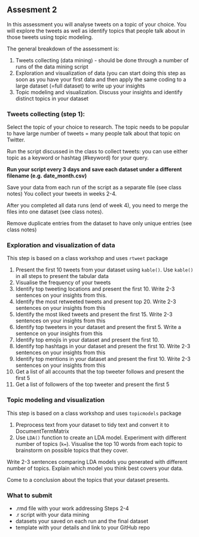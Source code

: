 ## Assesment 2

In this assessment you will analyse tweets on a topic of your choice. You will explore the tweets as well as identify topics that people talk about in those tweets using topic modeling.

The general breakdown of the assessment is:

1. Tweets collecting (data mining) - should be done through a number of runs of the data mining script
2. Exploration and visualization of data (you can start doing this step as soon as you have your first data and then apply the same coding to a large dataset (=full dataset) to write up your insights
3. Topic modeling and visualization. Discuss your insights and identify distinct topics in your dataset

###  Tweets collecting (step 1):

Select the topic of your choice to research. The topic needs to be popular to have large number of tweets = many people talk about that topic on Twitter.

Run the script discussed in the class to collect tweets: you can use either topic as a keyword or hashtag (#keyword) for your query.

**Run your script every 3 days and save each dataset under a different filename (e.g. date_month.csv)**

Save your data from each run of the script as a separate file (see class notes)
You collect your tweets in weeks 2-4.

After you completed all data runs (end of week 4), you need to merge the files into one dataset (see class notes).

Remove duplicate entries from the dataset to have only unique entries (see class notes)

### Exploration and visualization of data

This step is based on a class workshop and uses `rtweet` package

1. Present the first 10 tweets from your dataset using `kable()`. Use `kable()` in all steps to present the tabular data
2. Visualise the frequency of your tweets
3. Identify top tweeting locations and present the first 10. Write 2-3 sentences on your insights from this.
4. Identify the most retweeted tweets and present top 20. Write 2-3 sentences on your insights from this
5. Identify the most liked tweets and present the first 15. Write 2-3 sentences on your insights from this
6. Identify top tweeters in your dataset and present the first 5. Write a sentence on your insights from this
7. Identify top emojis in your dataset and present the first 10.
8. Identify top hashtags in your dataset and present the first 10. Write 2-3 sentences on your insights from this
9. Identify top mentions in your dataset and present the first 10. Write 2-3 sentences on your insights from this
10. Get a list of all accounts that the top tweeter follows and present the first 5
11. Get a list of followers of the top tweeter and present the first 5

### Topic modeling and visualization

This step is based on a class workshop and uses `topicmodels` package

1. Preprocess text from your dataset to tidy text and convert it to DocumentTermMatrix
2. Use `LDA()` function to create an LDA model. Experiment with different number of topics (`k=`).
Visualise the top 10 words from each topic to brainstorm on possible topics that they cover.

Write 2-3 sentences comparing LDA models you generated with different number of topics. Explain which model you think best covers your data. 

Come to a conclusion about the topics that your dataset presents.

### What to submit

- .rmd file with your work addressing Steps 2-4
-  .r script with your data mining
-  datasets your saved on each run and the final dataset
-  template with your details and link to your GitHub repo
